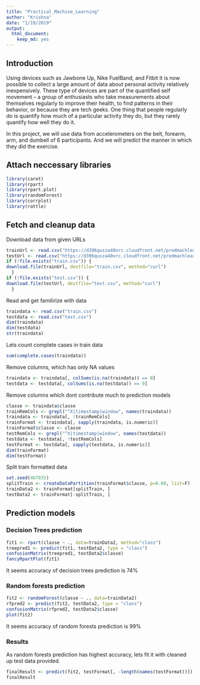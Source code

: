 ```yaml
---
title: "Practical_Machine_Learning"
author: "Krishna"
date: "1/19/2019"
output:
  html_document: 
    keep_md: yes
---
```


## Introduction

Using devices such as Jawbone Up, Nike FuelBand, and Fitbit it is now possible to collect a large amount of data about personal activity relatively inexpensively. These type of devices are part of the quantified self movement – a group of enthusiasts who take measurements about themselves regularly to improve their health, to find patterns in their behavior, or because they are tech geeks. One thing that people regularly do is quantify how much of a particular activity they do, but they rarely quantify how well they do it. 

In this project, we will use data from accelerometers on the belt, forearm, arm, and dumbell of 6 participants.
And we will predict the manner in which they did the exercise.

## Attach neccessary libraries

```r
library(caret)
library(rpart)
library(rpart.plot)
library(randomForest)
library(corrplot)
library(rattle)
```

## Fetch and cleanup data

Download data from given URLs

```r
trainUrl <- read.csv("https://d396qusza40orc.cloudfront.net/predmachlearn/pml-training.csv")
testUrl <- read.csv("https://d396qusza40orc.cloudfront.net/predmachlearn/pml-testing.csv")
if (!file.exists("train.csv")) {
download.file(trainUrl, destfile="train.csv", method="curl")
  }
if (!file.exists("test.csv")) {
download.file(testUrl, destfile="test.csv", method="curl")
  }
```

Read and get familirize with data

```r
traindata <- read.csv("train.csv")
testdata <- read.csv("test.csv")
dim(traindata)
dim(testdata)
str(traindata)
```

Lets count complete cases in train data

```r
sum(complete.cases(traindata))
```

Remove columns, which has only NA values

```r
traindata <- traindata[, colSums(is.na(traindata)) == 0]
testdata <- testdata[, colSums(is.na(testdata)) == 0]
```

Remove columns which dont contribute much to prediction models

```r
classe <- traindata$classe
trainRemCols <- grepl("^X|timestamp|window", names(traindata))
traindata <- traindata[, !trainRemCols]
trainFormat <- traindata[, sapply(traindata, is.numeric)]
trainFormat$classe <- classe
testRemCols <- grepl("^X|timestamp|window", names(testdata))
testdata <- testdata[, !testRemCols]
testFormat <- testdata[, sapply(testdata, is.numeric)]
dim(trainFormat)
dim(testFormat)
```


Split train formatted data


```r
set.seed(467835) 
splitTrain <- createDataPartition(trainFormat$classe, p=0.60, list=F)
trainData2 <- trainFormat[splitTrain, ]
testData2 <- trainFormat[-splitTrain, ]
```

## Prediction models

### Decision Trees prediction

```r
fit1 <- rpart(classe ~ ., data=trainData2, method="class")
treepred1 <- predict(fit1, testData2, type = "class")
confusionMatrix(treepred1, testData2$classe)
fancyRpartPlot(fit1)
```

It seems accuracy of decision trees prediction is 74%

### Random forests prediction

```r
fit2 <- randomForest(classe ~ ., data=trainData2)
rfpred2 <- predict(fit2, testData2, type = "class")
confusionMatrix(rfpred2, testData2$classe)
plot(fit2)
```


It seems accuracy of random forests prediction is 99%


### Results

As random forests prediction has highest accuracy, lets fit it with cleaned up test data provided.

```r
finalResult <- predict(fit2, testFormat[, -length(names(testFormat))])
finalResult
```


